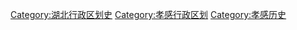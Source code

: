 [[Category:湖北行政区划史|Category:湖北行政区划史]]
[[Category:孝感行政区划|Category:孝感行政区划]]
[[Category:孝感历史|Category:孝感历史]]